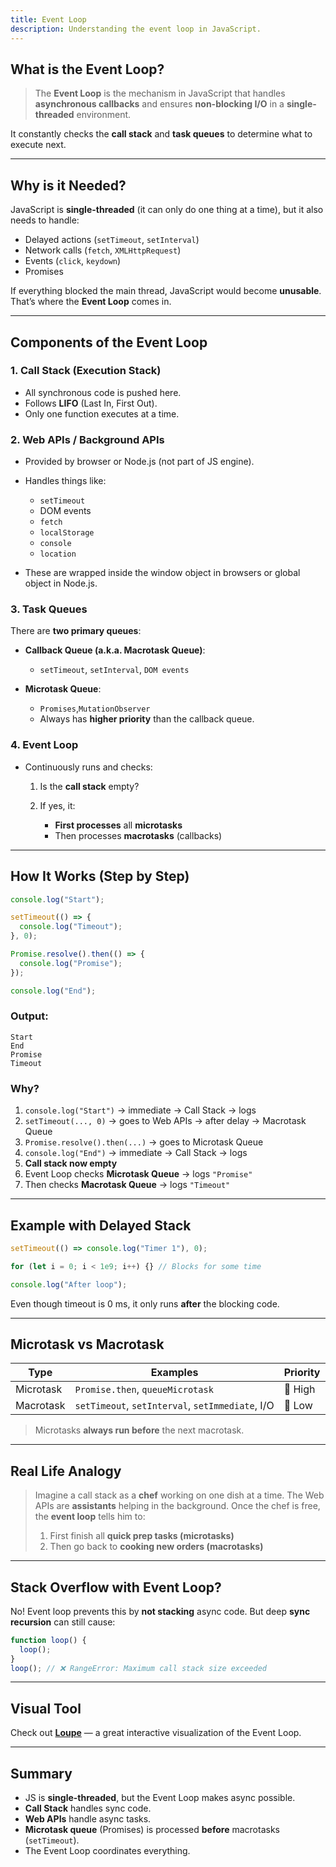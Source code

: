 ```yaml
---
title: Event Loop
description: Understanding the event loop in JavaScript.
---
```


## What is the Event Loop?

> The **Event Loop** is the mechanism in JavaScript that handles **asynchronous callbacks** and ensures **non-blocking I/O** in a **single-threaded** environment.

It constantly checks the **call stack** and **task queues** to determine what to execute next.

---

## Why is it Needed?

JavaScript is **single-threaded** (it can only do one thing at a time), but it also needs to handle:

- Delayed actions (`setTimeout`, `setInterval`)
- Network calls (`fetch`, `XMLHttpRequest`)
- Events (`click`, `keydown`)
- Promises

If everything blocked the main thread, JavaScript would become **unusable**. That’s where the **Event Loop** comes in.

---

## Components of the Event Loop

### 1. **Call Stack** (Execution Stack)

- All synchronous code is pushed here.
- Follows **LIFO** (Last In, First Out).
- Only one function executes at a time.

### 2. **Web APIs / Background APIs**

- Provided by browser or Node.js (not part of JS engine).
- Handles things like:

  - `setTimeout`
  - DOM events
  - `fetch`
  - `localStorage`
  - `console`
  - `location`

- These are wrapped inside the window object in browsers or global object in Node.js.

### 3. **Task Queues**

There are **two primary queues**:

- **Callback Queue (a.k.a. Macrotask Queue)**:

  - `setTimeout`, `setInterval`, `DOM events`

- **Microtask Queue**:

  - `Promises`,`MutationObserver`
  - Always has **higher priority** than the callback queue.

### 4. **Event Loop**

- Continuously runs and checks:

  1. Is the **call stack** empty?
  2. If yes, it:

     - **First processes** all **microtasks**
     - Then processes **macrotasks** (callbacks)

---

## How It Works (Step by Step)

```js
console.log("Start");

setTimeout(() => {
  console.log("Timeout");
}, 0);

Promise.resolve().then(() => {
  console.log("Promise");
});

console.log("End");
```

### Output:

```
Start
End
Promise
Timeout
```

### Why?

1. `console.log("Start")` → immediate → Call Stack → logs
2. `setTimeout(..., 0)` → goes to Web APIs → after delay → Macrotask Queue
3. `Promise.resolve().then(...)` → goes to Microtask Queue
4. `console.log("End")` → immediate → Call Stack → logs
5. **Call stack now empty**
6. Event Loop checks **Microtask Queue** → logs `"Promise"`
7. Then checks **Macrotask Queue** → logs `"Timeout"`

---

## Example with Delayed Stack

```js
setTimeout(() => console.log("Timer 1"), 0);

for (let i = 0; i < 1e9; i++) {} // Blocks for some time

console.log("After loop");
```

Even though timeout is 0 ms, it only runs **after** the blocking code.

---

## Microtask vs Macrotask

| Type      | Examples                                         | Priority |
| --------- | ------------------------------------------------ | -------- |
| Microtask | `Promise.then`, `queueMicrotask`                 | 🥇 High  |
| Macrotask | `setTimeout`, `setInterval`, `setImmediate`, I/O | 🥈 Low   |

> Microtasks **always run before** the next macrotask.

---

## Real Life Analogy

> Imagine a call stack as a **chef** working on one dish at a time.
> The Web APIs are **assistants** helping in the background.
> Once the chef is free, the **event loop** tells him to:
>
> 1. First finish all **quick prep tasks (microtasks)**
> 2. Then go back to **cooking new orders (macrotasks)**

---

## Stack Overflow with Event Loop?

No! Event loop prevents this by **not stacking** async code.
But deep **sync recursion** can still cause:

```js
function loop() {
  loop();
}
loop(); // ❌ RangeError: Maximum call stack size exceeded
```

---

## Visual Tool

Check out [**Loupe**](https://latentflip.com/loupe/) — a great interactive visualization of the Event Loop.

---

## Summary

- JS is **single-threaded**, but the Event Loop makes async possible.
- **Call Stack** handles sync code.
- **Web APIs** handle async tasks.
- **Microtask queue** (Promises) is processed **before** macrotasks (`setTimeout`).
- The Event Loop coordinates everything.
